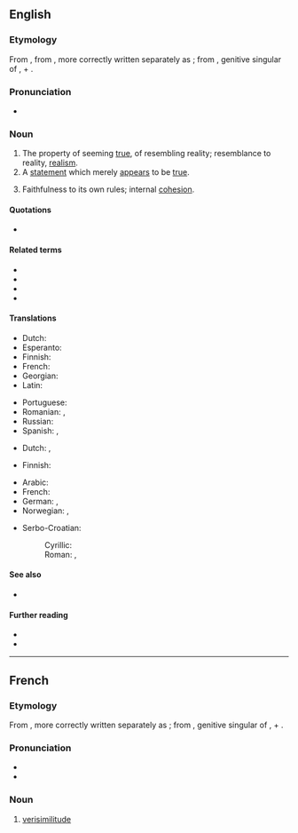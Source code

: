 ==English==
{{was wotd|2006|April|16}}
{{wikipedia}}

===Etymology===
{{PIE root|en|weh₁}}
From {{etyl|frm|en}} {{m|frm|vérisimilitude}}, from {{etyl|la|en}} {{m|la|vērīsimilitūdō||likeness to truth}}, more correctly written separately as {{m|la|vērī similitūdō||}}; from {{m|la|vērī||}}, genitive singular of {{m|la|vērus||true, real}}, + {{m|la|similitūdō||likeness, resemblance}}.

===Pronunciation===
* {{a|RP}} {{IPA|en|/vɛɹɪsɪˈmɪlɪtjuːd/}}
{{rfap|en}}

===Noun===
{{en-noun|~}}

# The property of seeming [[true]], of resembling reality; resemblance to reality, [[realism]].
# A [[statement]] which merely [[appear]]s to be [[true]].
# {{lb|en|fiction}} Faithfulness to its own rules; internal [[cohesion]].

====Quotations====
* {{seeCites|en}}

====Related terms====
* {{l|en|verisimilitudinous}}
* {{l|en|verisimilar}}
* {{l|en|verisimilarity}}
* {{l|en|truthiness}}

====Translations====
{{trans-top|property of seeming true}}
* Dutch: {{t+|nl|waarschijnlijkheid}}
* Esperanto: {{t|eo|verosimila}}
* Finnish: {{t|fi|[[todellisuuden]] [[mukaisuus]]}}
* French: {{t+|fr|verisimilitude|f}}
* Georgian: {{t|ka|დამაჯერებლობა}}
* Latin: {{t|la|verisimilitudo|f}}
{{trans-mid}}
* Portuguese: {{t+|pt|verossimilhança|f}}
* Romanian: {{t+|ro|verosimilitate|f}}, {{t+|ro|verosimilitudine|f}}
* Russian: {{t+|ru|правдоподо́бие|n}}
* Spanish: {{t+|es|verosimilitud|f}}, {{t|es|verismo|m}}
{{trans-bottom}}

{{trans-top|statement which merely appears to be true}}
* Dutch: {{t|nl|schijnwaarheid}}, {{t|nl|gelijkenis met de werkelijkheid}}
{{trans-mid}}
* Finnish: {{t|fi|näennäistotuus}}
{{trans-bottom}}

{{checktrans-top}}
* Arabic: {{t-check|ar|مُحَاكَاة}}
* French: {{t+check|fr|verisimilitude|f}}
* German: {{t-check|de|Wahrheitsnähe}}, {{t-check|de|Wahrheitsähnlichkeit}}
* Norwegian: {{t-check|no|virkelighetsnærhet|m|f}}, {{t-check|no|virkelighetstroskap|m}}
{{trans-mid}}
* Serbo-Croatian:
*: Cyrillic: {{t-check|sh|вероватност|f|sc=Cyrl}}
*: Roman: {{t+check|sh|verovatnost|f}}, {{t-check|sh|vjerovatnost|f}}
{{trans-bottom}}

====See also====
* {{l|en|probability}}

====Further reading====
* {{R:Webster 1913}}
* {{R:Century 1911}}

----

==French==

===Etymology===
From {{etyl|la|fr}} {{m|la|vērīsimilitūdō||likeness to truth}}, more correctly written separately as {{m|la|vērī similitūdō||}}; from {{m|la|vērī||}}, genitive singular of {{m|la|vērus||true, real}}, + {{m|la|similis||like, resembling, similar}}.

===Pronunciation===
* {{fr-IPA|verissimilitude}}
* {{audio|fr|LL-Q150 (fra)-Lyokoï-verisimilitude.wav|Audio}}

===Noun===
{{fr-noun|f}}

# [[verisimilitude#English|verisimilitude]]